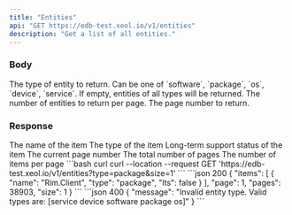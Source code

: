 ```yaml
---
title: "Entities"
api: "GET https://edb-test.xeol.io/v1/entities"
description: "Get a list of all entities."
---
```


### Body

<ParamField query="type" type="string">
  The type of entity to return. Can be one of `software`, `package`, `os`, `device`, `service`. If empty,
  entities of all types will be returned.
</ParamField>

<ParamField query="size" type="string" default="50">
  The number of entities to return per page.
</ParamField>

<ParamField query="page" type="string" default="1">
  The page number to return.
</ParamField>

### Response

<ResponseField name="items" type="object[]">
  <Expandable title="item">
    <ResponseField name="name" type="string">
      The name of the item
    </ResponseField>
    <ResponseField name="type" type="string">
      The type of the item
    </ResponseField>
    <ResponseField name="lts" type="boolean">
      Long-term support status of the item
    </ResponseField>
  </Expandable>
</ResponseField>
<ResponseField name="page" type="integer">
  The current page number
</ResponseField>
<ResponseField name="pages" type="integer">
  The total number of pages
</ResponseField>
<ResponseField name="size" type="integer">
  The number of items per page
</ResponseField>


<RequestExample>
  ```bash curl
  curl --location --request GET 'https://edb-test.xeol.io/v1/entities?type=package&size=1'
  ```
</RequestExample>

<ResponseExample>
  ```json 200
  {
    "items": [
      {
        "name": "Rim.Client",
        "type": "package",
        "lts": false
      }
    ],
    "page": 1,
    "pages": 38903,
    "size": 1
  }
  ```
  ```json 400
  {
    "message": "Invalid entity type. Valid types are: [service device software package os]"
  }
  ```
</ResponseExample>

